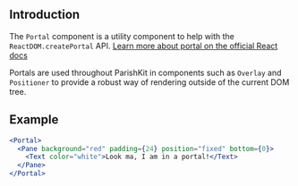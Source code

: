 
## Introduction

The `Portal` component is a utility component to help with the `ReactDOM.createPortal` API.
[Learn more about portal on the official React docs](https://reactjs.org/docs/portals.html)

Portals are used throughout ParishKit in components such as `Overlay` and `Positioner` to provide
a robust way of rendering outside of the current DOM tree.

## Example

```jsx
<Portal>
  <Pane background="red" padding={24} position="fixed" bottom={0}>
    <Text color="white">Look ma, I am in a portal!</Text>
  </Pane>
</Portal>
```

<PropsTable of="Portal" />